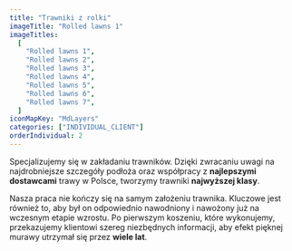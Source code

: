 ```yaml
---
title: "Trawniki z rolki"
imageTitle: "Rolled lawns 1"
imageTitles:
  [
    "Rolled lawns 1",
    "Rolled lawns 2",
    "Rolled lawns 3",
    "Rolled lawns 4",
    "Rolled lawns 5",
    "Rolled lawns 6",
    "Rolled lawns 7",
  ]
iconMapKey: "MdLayers"
categories: ["INDIVIDUAL_CLIENT"]
orderIndividual: 2
---
```


Specjalizujemy się w&nbsp;zakładaniu trawników. Dzięki zwracaniu uwagi na najdrobniejsze szczegóły podłoża oraz współpracy z&nbsp;**najlepszymi dostawcami** trawy w&nbsp;Polsce, tworzymy trawniki **najwyższej klasy**.

Nasza praca nie kończy się na samym założeniu trawnika. Kluczowe jest również to, aby był on odpowiednio nawodniony i&nbsp;nawożony już na wczesnym etapie wzrostu. Po pierwszym koszeniu, które wykonujemy, przekazujemy klientowi szereg niezbędnych informacji, aby efekt pięknej murawy utrzymał się przez **wiele lat**.
